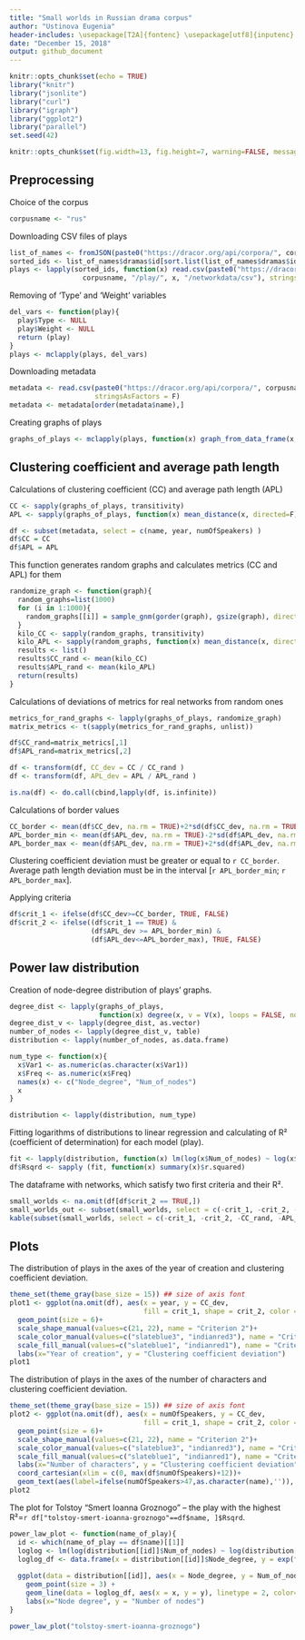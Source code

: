 ```yaml
---
title: "Small worlds in Russian drama corpus"
author: "Ustinova Eugenia"
header-includes: \usepackage[T2A]{fontenc} \usepackage[utf8]{inputenc}
date: "December 15, 2018"
output: github_document
---
```


```r
knitr::opts_chunk$set(echo = TRUE)
library("knitr")
library("jsonlite")
library("curl")
library("igraph")
library("ggplot2")
library("parallel")
set.seed(42)
```

```r
knitr::opts_chunk$set(fig.width=13, fig.height=7, warning=FALSE, messages=FALSE)
```

## Preprocessing

Choice of the corpus
```r
corpusname <- "rus"
```

Downloading CSV files of plays
```r
list_of_names <- fromJSON(paste0("https://dracor.org/api/corpora/", corpusname))
sorted_ids <- list_of_names$dramas$id[sort.list(list_of_names$dramas$id)]
plays <- lapply(sorted_ids, function(x) read.csv(paste0("https://dracor.org/api/corpora/", 
                  corpusname, "/play/", x, "/networkdata/csv"), stringsAsFactors = F))
```

Removing of 'Type' and 'Weight' variables
```r
del_vars <- function(play){
  play$Type <- NULL
  play$Weight <- NULL
  return (play)
}
plays <- mclapply(plays, del_vars)
```
  
Downloading metadata
```r
metadata <- read.csv(paste0("https://dracor.org/api/corpora/", corpusname, "/metadata.csv"),
                     stringsAsFactors = F)
metadata <- metadata[order(metadata$name),]
```

Creating graphs of plays
```r
graphs_of_plays <- mclapply(plays, function(x) graph_from_data_frame(x, directed = F))
```

## Clustering coefficient and average path length

Calculations of clustering coefficient (CC) and average path length (APL)
```r
CC <- sapply(graphs_of_plays, transitivity)
APL <- sapply(graphs_of_plays, function(x) mean_distance(x, directed=F))

df <- subset(metadata, select = c(name, year, numOfSpeakers) )
df$CC = CC
df$APL = APL
```

This function generates random graphs and calculates metrics (CC and APL) for them
```r
randomize_graph <- function(graph){
  random_graphs=list(1000)
  for (i in 1:1000){
    random_graphs[[i]] = sample_gnm(gorder(graph), gsize(graph), directed = F, loops = F)
  }
  kilo_CC <- sapply(random_graphs, transitivity)
  kilo_APL <- sapply(random_graphs, function(x) mean_distance(x, directed=F))
  results <- list()
  results$CC_rand <- mean(kilo_CC)
  results$APL_rand <- mean(kilo_APL)
  return(results)
}
```

Calculations of deviations of metrics for real networks from random ones
```r
metrics_for_rand_graphs <- lapply(graphs_of_plays, randomize_graph)
matrix_metrics <- t(sapply(metrics_for_rand_graphs, unlist))

df$CC_rand=matrix_metrics[,1]
df$APL_rand=matrix_metrics[,2]

df <- transform(df, CC_dev = CC / CC_rand )
df <- transform(df, APL_dev = APL / APL_rand )

is.na(df) <- do.call(cbind,lapply(df, is.infinite))
```

Calculations of border values
```r
CC_border <- mean(df$CC_dev, na.rm = TRUE)+2*sd(df$CC_dev, na.rm = TRUE)
APL_border_min <- mean(df$APL_dev, na.rm = TRUE)-2*sd(df$APL_dev, na.rm = TRUE)
APL_border_max <- mean(df$APL_dev, na.rm = TRUE)+2*sd(df$APL_dev, na.rm = TRUE)
```

Clustering coefficient deviation must be greater or equal to `r CC_border`. Average path length deviation must be in the interval [`r APL_border_min`; `r APL_border_max`].

Applying criteria
```r
df$crit_1 <- ifelse(df$CC_dev>=CC_border, TRUE, FALSE)
df$crit_2 <- ifelse((df$crit_1 == TRUE) &
                    (df$APL_dev >= APL_border_min) & 
                    (df$APL_dev<=APL_border_max), TRUE, FALSE)
```

## Power law distribution

Creation of node-degree distribution of plays' graphs.
```r
degree_dist <- lapply(graphs_of_plays,
                      function(x) degree(x, v = V(x), loops = FALSE, normalized = FALSE))
degree_dist_v <- lapply(degree_dist, as.vector)
number_of_nodes <- lapply(degree_dist_v, table)
distribution <- lapply(number_of_nodes, as.data.frame)

num_type <- function(x){
  x$Var1 <- as.numeric(as.character(x$Var1))
  x$Freq <- as.numeric(x$Freq)
  names(x) <- c("Node_degree", "Num_of_nodes")
  x
}

distribution <- lapply(distribution, num_type)
```

Fitting logarithms of distributions to linear regression and calculating of R² (coefficient of determination) for each model (play).
```r
fit <- lapply(distribution, function(x) lm(log(x$Num_of_nodes) ~ log(x$Node_degree)))
df$Rsqrd <- sapply (fit, function(x) summary(x)$r.squared)
```

The dataframe with networks, which satisfy two first criteria and their R².
```r
small_worlds <- na.omit(df[df$crit_2 == TRUE,])
small_worlds_out <- subset(small_worlds, select = c(-crit_1, -crit_2, -CC_rand, -APL_rand))
kable(subset(small_worlds, select = c(-crit_1, -crit_2, -CC_rand, -APL_rand)))
```

## Plots

The distribution of plays in the axes of the year of creation and clustering coefficient deviation.
```r
theme_set(theme_gray(base_size = 15)) ## size of axis font
plot1 <- ggplot(na.omit(df), aes(x = year, y = CC_dev, 
                                 fill = crit_1, shape = crit_2, color = crit_1))+
  geom_point(size = 6)+
  scale_shape_manual(values=c(21, 22), name = "Criterion 2")+
  scale_color_manual(values=c("slateblue3", "indianred3"), name = "Criterion 1")+
  scale_fill_manual(values=c("slateblue1", "indianred1"), name = "Criterion 1")+
  labs(x="Year of creation", y = "Clustering coefficient deviation")
plot1
```

The distribution of plays in the axes of the number of characters and clustering coefficient deviation.

```r
theme_set(theme_gray(base_size = 15)) ## size of axis font
plot2 <- ggplot(na.omit(df), aes(x = numOfSpeakers, y = CC_dev, 
                                 fill = crit_1, shape = crit_2, color = crit_1))+
  geom_point(size = 6)+
  scale_shape_manual(values=c(21, 22), name = "Criterion 2")+
  scale_color_manual(values=c("slateblue3", "indianred3"), name = "Criterion 1")+
  scale_fill_manual(values=c("slateblue1", "indianred1"), name = "Criterion 1")+
  labs(x="Number of characters", y = "Clustering coefficient deviation")+
  coord_cartesian(xlim = c(0, max(df$numOfSpeakers)+12))+
  geom_text(aes(label=ifelse(numOfSpeakers>47,as.character(name),'')), hjust=0.5, vjust=1.5, color="black", size=4)
plot2
```

The plot for Tolstoy "Smert Ioanna Groznogo" -- the play with the highest R²=`r df["tolstoy-smert-ioanna-groznogo"==df$name, ]$Rsqrd`.

```r
power_law_plot <- function(name_of_play){
  id <- which(name_of_play == df$name)[[1]]
  loglog <- lm(log(distribution[[id]]$Num_of_nodes) ~ log(distribution[[id]]$Node_degree))
  loglog_df <- data.frame(x = distribution[[id]]$Node_degree, y = exp(fitted(loglog)))
  
  ggplot(data = distribution[[id]], aes(x = Node_degree, y = Num_of_nodes))+ 
    geom_point(size = 3) + 
    geom_line(data = loglog_df, aes(x = x, y = y), linetype = 2, color="blue", size = 1)+
    labs(x="Node degree", y = "Number of nodes")
}

power_law_plot("tolstoy-smert-ioanna-groznogo")
```